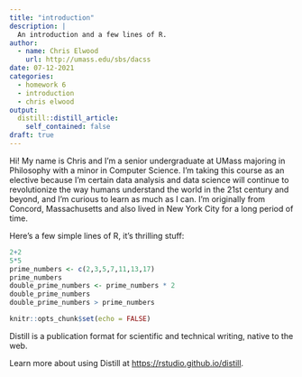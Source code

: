 ```yaml
---
title: "introduction"
description: |
  An introduction and a few lines of R.
author:
  - name: Chris Elwood
    url: http://umass.edu/sbs/dacss
date: 07-12-2021
categories:
  - homework 6
  - introduction
  - chris elwood
output:
  distill::distill_article:
    self_contained: false
draft: true
---
```

Hi! My name is Chris and I'm a senior undergraduate at UMass majoring in Philosophy with a minor in Computer Science. I'm taking this course as an elective because I'm certain data analysis and data science will continue to revolutionize the way humans understand the world in the 21st century and beyond, and I'm curious to learn as much as I can. I'm originally from Concord, Massachusetts and also lived in New York City for a long period of time.


Here's a few simple lines of R, it's thrilling stuff:
```r
2+2
5*5
prime_numbers <- c(2,3,5,7,11,13,17)
prime_numbers
double_prime_numbers <- prime_numbers * 2
double_prime_numbers
double_prime_numbers > prime_numbers
```

```r
knitr::opts_chunk$set(echo = FALSE)
```

Distill is a publication format for scientific and technical writing, native to the web.

Learn more about using Distill at <https://rstudio.github.io/distill>.


